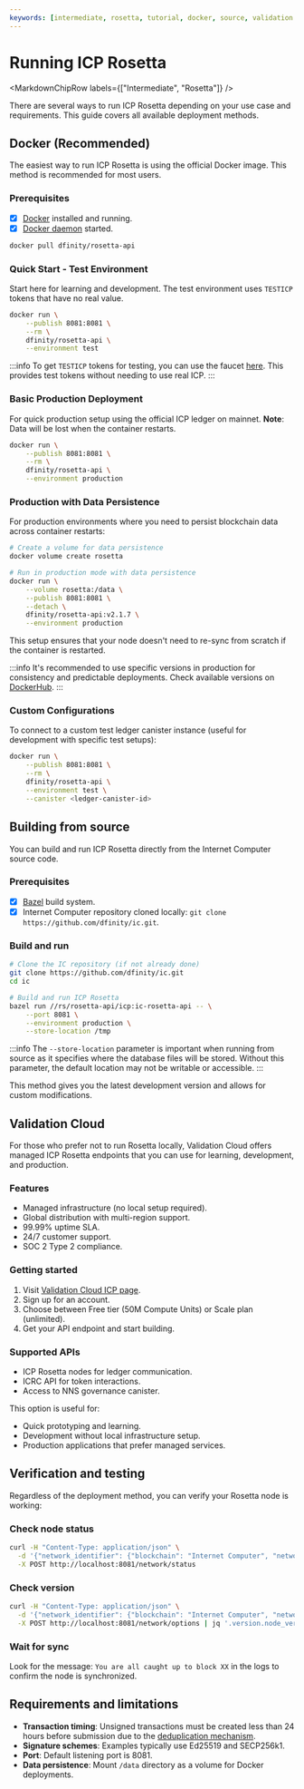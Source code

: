 ```yaml
---
keywords: [intermediate, rosetta, tutorial, docker, source, validation cloud, deployment]
---
```



# Running ICP Rosetta

<MarkdownChipRow labels={["Intermediate", "Rosetta"]} />

There are several ways to run ICP Rosetta depending on your use case and requirements. This guide covers all available deployment methods.

## Docker (Recommended)

The easiest way to run ICP Rosetta is using the official Docker image. This method is recommended for most users.

### Prerequisites

- [x] [Docker](https://docs.docker.com/get-docker/) installed and running.
- [x] [Docker daemon](https://docs.docker.com/config/daemon/) started.

```bash
docker pull dfinity/rosetta-api
```

### Quick Start - Test Environment

Start here for learning and development. The test environment uses `TESTICP` tokens that have no real value.

```bash
docker run \
    --publish 8081:8081 \
    --rm \
    dfinity/rosetta-api \
    --environment test
```

:::info
To get `TESTICP` tokens for testing, you can use the faucet [here](https://nqoci-rqaaa-aaaap-qp53q-cai.icp0.io/). This provides test tokens without needing to use real ICP.
:::

### Basic Production Deployment

For quick production setup using the official ICP ledger on mainnet. **Note**: Data will be lost when the container restarts.

```bash
docker run \
    --publish 8081:8081 \
    --rm \
    dfinity/rosetta-api \
    --environment production
```

### Production with Data Persistence

For production environments where you need to persist blockchain data across container restarts:

```bash
# Create a volume for data persistence
docker volume create rosetta

# Run in production mode with data persistence
docker run \
    --volume rosetta:/data \
    --publish 8081:8081 \
    --detach \
    dfinity/rosetta-api:v2.1.7 \
    --environment production
```

This setup ensures that your node doesn't need to re-sync from scratch if the container is restarted.

:::info
It's recommended to use specific versions in production for consistency and predictable deployments.
Check available versions on [DockerHub](https://hub.docker.com/r/dfinity/rosetta-api/tags).
:::


### Custom Configurations

To connect to a custom test ledger canister instance (useful for development with specific test setups):

```bash
docker run \
    --publish 8081:8081 \
    --rm \
    dfinity/rosetta-api \
    --environment test \
    --canister <ledger-canister-id>
```

## Building from source

You can build and run ICP Rosetta directly from the Internet Computer source code.

### Prerequisites

- [x] [Bazel](https://bazel.build/) build system.
- [x] Internet Computer repository cloned locally: `git clone https://github.com/dfinity/ic.git`.

### Build and run

```bash
# Clone the IC repository (if not already done)
git clone https://github.com/dfinity/ic.git
cd ic

# Build and run ICP Rosetta
bazel run //rs/rosetta-api/icp:ic-rosetta-api -- \
    --port 8081 \
    --environment production \
    --store-location /tmp
```

:::info
The `--store-location` parameter is important when running from source as it specifies where the database files will be stored. Without this parameter, the default location may not be writable or accessible.
:::

This method gives you the latest development version and allows for custom modifications.

## Validation Cloud

For those who prefer not to run Rosetta locally, Validation Cloud offers managed ICP Rosetta endpoints that you can use for learning, development, and production.

### Features

- Managed infrastructure (no local setup required).
- Global distribution with multi-region support.
- 99.99% uptime SLA.
- 24/7 customer support.
- SOC 2 Type 2 compliance.

### Getting started

1. Visit [Validation Cloud ICP page](https://www.validationcloud.io/icp).
2. Sign up for an account.
3. Choose between Free tier (50M Compute Units) or Scale plan (unlimited).
4. Get your API endpoint and start building.

### Supported APIs

- ICP Rosetta nodes for ledger communication.
- ICRC API for token interactions.
- Access to NNS governance canister.

This option is useful for:
- Quick prototyping and learning.
- Development without local infrastructure setup.
- Production applications that prefer managed services.

## Verification and testing

Regardless of the deployment method, you can verify your Rosetta node is working:

### Check node status

```bash
curl -H "Content-Type: application/json" \
  -d '{"network_identifier": {"blockchain": "Internet Computer", "network": "00000000000000020101"}}' \
  -X POST http://localhost:8081/network/status
```

### Check version

```bash
curl -H "Content-Type: application/json" \
  -d '{"network_identifier": {"blockchain": "Internet Computer", "network": "00000000000000020101"}}' \
  -X POST http://localhost:8081/network/options | jq '.version.node_version'
```

### Wait for sync

Look for the message: `You are all caught up to block XX` in the logs to confirm the node is synchronized.

## Requirements and limitations

- **Transaction timing**: Unsigned transactions must be created less than 24 hours before submission due to the [deduplication mechanism](https://github.com/dfinity/ICRC-1/blob/main/standards/ICRC-1/README.md#transaction_deduplication).
- **Signature schemes**: Examples typically use Ed25519 and SECP256k1.
- **Port**: Default listening port is 8081.
- **Data persistence**: Mount `/data` directory as a volume for Docker deployments.
